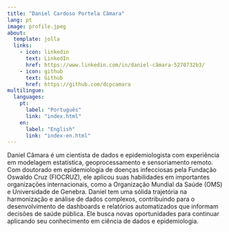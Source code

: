 ```yaml
---
title: "Daniel Cardoso Portela Câmara"
lang: pt
image: profile.jpeg
about:
  template: jolla
  links:
    - icon: linkedin
      text: LinkedIn
      href: https://www.linkedin.com/in/daniel-câmara-5270732b3/
    - icon: github
      text: Github
      href: https://github.com/dcpcamara
multilingue:
  languages: 
    pt: 
      label: "Português"
      link: "index.html"
    en: 
      label: "English"
      link: "index-en.html"
---
```


Daniel Câmara é um cientista de dados e epidemiologista com experiência em modelagem estatística, geoprocessamento e sensoriamento remoto. Com doutorado em epidemiologia de doenças infecciosas pela Fundação Oswaldo Cruz (FIOCRUZ), ele aplicou suas habilidades em importantes organizações internacionais, como a Organização Mundial da Saúde (OMS) e Universidade de Genebra. Daniel tem uma sólida trajetória na harmonização e análise de dados complexos, contribuindo para o desenvolvimento de dashboards e relatórios automatizados que informam decisões de saúde pública. Ele busca novas oportunidades para continuar aplicando seu conhecimento em ciência de dados e epidemiologia.
